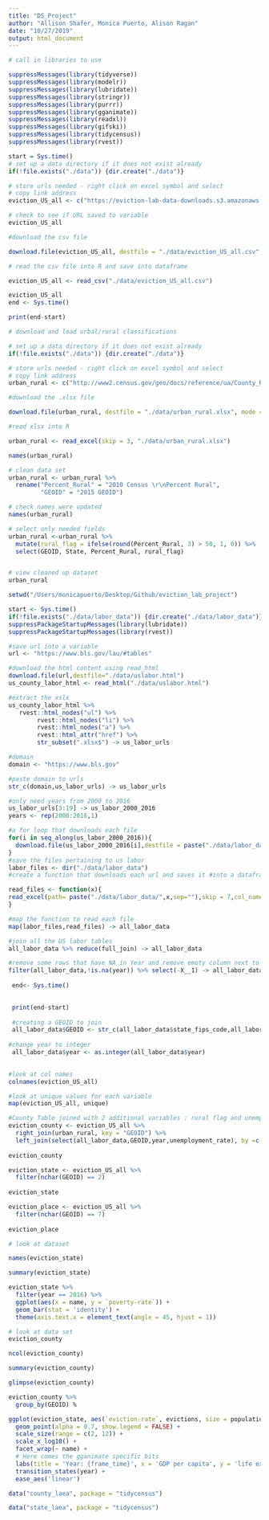 ```yaml
---
title: "DS_Project"
author: "Allison Shafer, Monica Puerto, Alison Ragan"
date: "10/27/2019"
output: html_document
---
```


```r

# call in libraries to use

suppressMessages(library(tidyverse))
suppressMessages(library(modelr))
suppressMessages(library(lubridate))
suppressMessages(library(stringr))
suppressMessages(library(purrr))
suppressMessages(library(gganimate))
suppressMessages(library(readxl))
suppressMessages(library(gifski))
suppressMessages(library(tidycensus))
suppressMessages(library(rvest))
```


```r
start = Sys.time()
# set up a data directory if it does not exist already
if(!file.exists("./data")) {dir.create("./data")}

# store urls needed - right click on excel symbol and select 
# copy link address
eviction_US_all <- c("https://eviction-lab-data-downloads.s3.amazonaws.com/US/all.csv")

# check to see if URL saved to variable
eviction_US_all

#download the csv file

download.file(eviction_US_all, destfile = "./data/eviction_US_all.csv", mode = "wb") #this takes a bit ranges from 2-5 minutes, over bad WIFI might take 10 min

# read the csv file into R and save into dataframe

eviction_US_all <- read_csv("./data/eviction_US_all.csv")

eviction_US_all
end <- Sys.time()

print(end-start)
```

```r

# download and load urbal/rural classifications

# set up a data directory if it does not exist already
if(!file.exists("./data")) {dir.create("./data")}

# store urls needed - right click on excel symbol and select 
# copy link address
urban_rural <- c("http://www2.census.gov/geo/docs/reference/ua/County_Rural_Lookup.xlsx")

#download the .xlsx file

download.file(urban_rural, destfile = "./data/urban_rural.xlsx", mode = "wb")

#read xlsx into R

urban_rural <- read_excel(skip = 3, "./data/urban_rural.xlsx")

names(urban_rural)

# clean data set
urban_rural <- urban_rural %>%
  rename("Percent_Rural" = "2010 Census \r\nPercent Rural",
         "GEOID" = "2015 GEOID") 

# check names were updated
names(urban_rural)

# select only needed fields
urban_rural <-urban_rural %>%
  mutate(rural_flag = ifelse(round(Percent_Rural, 3) > 50, 1, 0)) %>%
  select(GEOID, State, Percent_Rural, rural_flag) 


# view cleaned up dataset
urban_rural


```

```r
setwd("/Users/monicapuerto/Desktop/Github/eviction_lab_project")

start <- Sys.time()
if(!file.exists("./data/labor_data")) {dir.create("./data/labor_data")}
suppressPackageStartupMessages(library(lubridate))
suppressPackageStartupMessages(library(rvest))

#save url into a variable
url <- "https://www.bls.gov/lau/#tables"

#download the html content using read_html
download.file(url,destfile="./data/uslabor.html")
us_county_labor_html <- read_html("./data/uslabor.html")

#extract the xslx 
us_county_labor_html %>% 
   rvest::html_nodes("ul") %>%
        rvest::html_nodes("li") %>%
        rvest::html_nodes("a") %>%
        rvest::html_attr("href") %>%
        str_subset(".xlsx$") -> us_labor_urls

#domain
domain <- "https://www.bls.gov"

#paste domain to urls
str_c(domain,us_labor_urls) -> us_labor_urls

#only need years from 2000 to 2016
us_labor_urls[3:19] -> us_labor_2000_2016
years <- rep(2000:2016,1)

#a for loop that downloads each file
for(i in seq_along(us_labor_2000_2016)){
  download.file(us_labor_2000_2016[i],destfile = paste("./data/labor_data/",years[i],".xslx",sep=""),mode="wb")
}
#save the files pertaining to us labor
labor_files <- dir("./data/labor_data")
#create a function that downloads each url and saves it #into a dataframe

read_files <- function(x){
read_excel(path= paste("./data/labor_data/",x,sep=""),skip = 7,col_names = c("laus_code","state_fips_code","county_fips_code","county_name","year","","labor_force","employed","unemployed","unemployment_rate"),sheet = 1,na="")
}

#map the function to read each file 
map(labor_files,read_files) -> all_labor_data

#join all the US labor tables
all_labor_data %>% reduce(full_join) -> all_labor_data

#remove some rows that have NA in Year and remove emoty column next to year
filter(all_labor_data,!is.na(year)) %>% select(-X__1) -> all_labor_data
 
 end<- Sys.time()

 
 print(end-start)
 
 #creating a GEOID to join 
 all_labor_data$GEOID <- str_c(all_labor_data$state_fips_code,all_labor_data$county_fips_code)
 
#change year to integer
 all_labor_data$year <- as.integer(all_labor_data$year)
 
```


```r

#look at col names
colnames(eviction_US_all)

#look at unique values for each variable
map(eviction_US_all, unique)


```

```r
#County Table joined with 2 additional variables : rural flag and unemployment rate
eviction_county <- eviction_US_all %>%
  right_join(urban_rural, key = "GEOID") %>% 
  left_join(select(all_labor_data,GEOID,year,unemployment_rate), by =c("GEOID" = "GEOID", "year"="year"))
         
eviction_county 

```

```r

eviction_state <- eviction_US_all %>%
  filter(nchar(GEOID) == 2)
         
eviction_state

```

```r

eviction_place <- eviction_US_all %>%
  filter(nchar(GEOID) == 7)
         
eviction_place

```

```r

# look at dataset

names(eviction_state)

summary(eviction_state)

eviction_state %>%
  filter(year == 2016) %>%
  ggplot(aes(x = name, y = `poverty-rate`)) +
  geom_bar(stat = 'identity') +
  theme(axis.text.x = element_text(angle = 45, hjust = 1))

```


```r

# look at data set
eviction_county

ncol(eviction_county)

summary(eviction_county)

glimpse(eviction_county)

eviction_county %>%
  group_by(GEOID) %

```

```r

ggplot(eviction_state, aes(`eviction-rate`, evictions, size = population)) +
  geom_point(alpha = 0.7, show.legend = FALSE) +
  scale_size(range = c(2, 12)) +
  scale_x_log10() +
  facet_wrap(~ name) +
  # Here comes the gganimate specific bits
  labs(title = 'Year: {frame_time}', x = 'GDP per capita', y = 'life expectancy') +
  transition_states(year) +
  ease_aes('linear')

```

```r
data("county_laea", package = "tidycensus")

data("state_laea", package = "tidycensus")
```